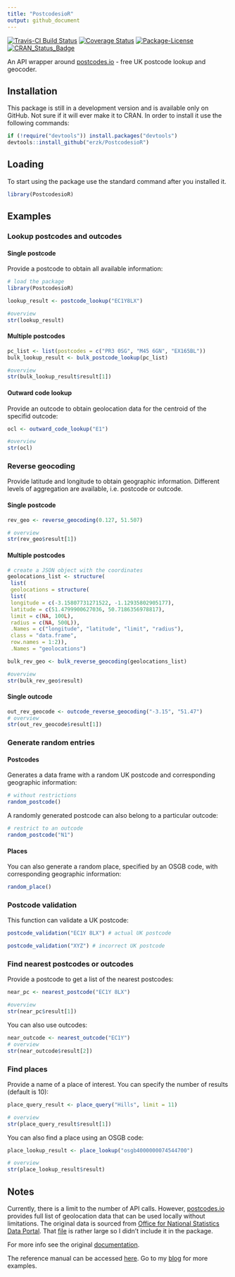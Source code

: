 ```yaml
---
title: "PostcodesioR"
output: github_document
---
```


[![Travis-CI Build Status](https://travis-ci.org/erzk/PostcodesioR.svg?branch=master)](https://travis-ci.org/erzk/PostcodesioR)
[![Coverage Status](https://img.shields.io/codecov/c/github/erzk/PostcodesioR/master.svg)](https://codecov.io/github/erzk/PostcodesioR?branch=master)
[![Package-License](http://img.shields.io/badge/license-GPL--3-brightgreen.svg?style=flat)](http://www.gnu.org/licenses/gpl-3.0.html)
[![CRAN_Status_Badge](http://www.r-pkg.org/badges/version/PostcodesioR)](https://cran.r-project.org/package=PostcodesioR)

An API wrapper around [postcodes.io](https://postcodes.io/) - free UK postcode lookup and geocoder.

## Installation

This package is still in a development version and is available only on GitHub. Not sure if it will ever make it to CRAN.
In order to install it use the  following commands:

```r
if (!require("devtools")) install.packages("devtools")
devtools::install_github("erzk/PostcodesioR")
```

## Loading

To start using the package use the standard command after you installed it.

```r
library(PostcodesioR)
```

## Examples

### Lookup postcodes and outcodes

#### Single postcode

Provide a postcode to obtain all available information: 

```r
# load the package
library(PostcodesioR)

lookup_result <- postcode_lookup("EC1Y8LX")

#overview
str(lookup_result)
```

#### Multiple postcodes

```r
pc_list <- list(postcodes = c("PR3 0SG", "M45 6GN", "EX165BL"))
bulk_lookup_result <- bulk_postcode_lookup(pc_list)

#overview
str(bulk_lookup_result$result[1])
```

#### Outward code lookup

Provide an outcode to obtain geolocation data for the centroid of the specifid outcode:

```r
ocl <- outward_code_lookup("E1")

#overview
str(ocl)
```

### Reverse geocoding

Provide latitude and longitude to obtain geographic information. Different levels of aggregation are available, i.e. postcode or outcode.

#### Single postcode

```r
rev_geo <- reverse_geocoding(0.127, 51.507)

# overview
str(rev_geo$result[1])
```

#### Multiple postcodes

```r
# create a JSON object with the coordinates
geolocations_list <- structure(
 list(
 geolocations = structure(
 list(
 longitude = c(-3.15807731271522, -1.12935802905177),
 latitude = c(51.4799900627036, 50.7186356978817),
 limit = c(NA, 100L),
 radius = c(NA, 500L)),
 .Names = c("longitude", "latitude", "limit", "radius"),
 class = "data.frame",
 row.names = 1:2)),
 .Names = "geolocations")

bulk_rev_geo <- bulk_reverse_geocoding(geolocations_list)

#overview
str(bulk_rev_geo$result)
```

#### Single outcode

```r
out_rev_geocode <- outcode_reverse_geocoding("-3.15", "51.47")
# overview
str(out_rev_geocode$result[1])
```

### Generate random entries

#### Postcodes

Generates a data frame with a random UK postcode and corresponding geographic information:

```r
# without restrictions
random_postcode()
```

A randomly generated postcode can also belong to a particular outcode:

```r
# restrict to an outcode
random_postcode("N1")
```


#### Places

You can also generate a random place, specified by an OSGB code, with corresponding geographic information:

```r
random_place()
```


### Postcode validation

This function can validate a UK postcode:

```r
postcode_validation("EC1Y 8LX") # actual UK postcode
```


```r
postcode_validation("XYZ") # incorrect UK postcode
```


### Find nearest postcodes or outcodes

Provide a postcode to get a list of the nearest postcodes:

```r
near_pc <- nearest_postcode("EC1Y 8LX")

#overview
str(near_pc$result[1])
```

You can also use outcodes:

```r
near_outcode <- nearest_outcode("EC1Y")
# overview
str(near_outcode$result[2])
```

### Find places

Provide a name of a place of interest. You can specify the number of results (default is 10):

```r
place_query_result <- place_query("Hills", limit = 11)

# overview
str(place_query_result$result[1])
```

You can also find a place using an OSGB code:

```r
place_lookup_result <- place_lookup("osgb4000000074544700")

# overview
str(place_lookup_result$result)
```

## Notes

Currently, there is a limit to the number of API calls. However, [postcodes.io](https://postcodes.io/) provides full list of geolocation data that can be used locally without limitations. The original data is sourced from [Office for National Statistics Data Portal](https://geoportal.statistics.gov.uk/geoportal/catalog/main/home.page).
That [file](https://github.com/ideal-postcodes/postcodes.io/blob/master/latest) is rather large so I didn't include it in the package.

For more info see the original [documentation](https://postcodes.io/docs).

The reference manual can be accessed [here](https://github.com/erzk/PostcodesioR/blob/master/PostcodesioR.pdf).
Go to my [blog](https://walczak.org/tag/postcodesior/) for more examples.
